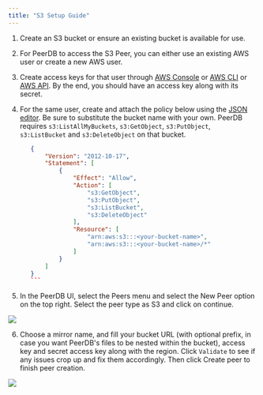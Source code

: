 ```yaml
---
title: "S3 Setup Guide"
---
```


1. Create an S3 bucket or ensure an existing bucket is available for use.
2. For PeerDB to access the S3 Peer, you can either use an existing AWS user or create a new AWS user.
3. Create access keys for that user through [AWS Console](https://docs.aws.amazon.com/IAM/latest/UserGuide/id_credentials_access-keys.html#Using_CreateAccessKey) or [AWS CLI](https://docs.aws.amazon.com/IAM/latest/UserGuide/id_credentials_access-keys.html#Using_CreateAccessKey_CLIAPI) or [AWS API](https://docs.aws.amazon.com/IAM/latest/UserGuide/id_credentials_access-keys.html#Using_CreateAccessKey_API). By the end, you should have an access key along with its secret.
4. For the same user, create and attach the policy below using the [JSON editor](https://docs.aws.amazon.com/apigateway/latest/developerguide/api-gateway-create-and-attach-iam-policy.html). Be sure to substitute the bucket name with your own. PeerDB requires `s3:ListAllMyBuckets`, `s3:GetObject`, `s3:PutObject`, `s3:ListBucket` and `s3:DeleteObject` on that bucket. 

     ```json
        {
            "Version": "2012-10-17",
            "Statement": [
                {
                    "Effect": "Allow",
                    "Action": [
                        "s3:GetObject",
                        "s3:PutObject",
                        "s3:ListBucket",
                        "s3:DeleteObject"
                    ],
                    "Resource": [
                        "arn:aws:s3:::<your-bucket-name>",
                        "arn:aws:s3:::<your-bucket-name>/*"
                    ]
                }
            ]
        }
        ```
5. In the PeerDB UI, select the Peers menu and select the New Peer option on the top right. Select the peer type as S3 and click on continue.

<Frame caption="Create peer drop down">
<img src="/images/setup/s3_gcs_peer.png" />
</Frame>

6. Choose a mirror name, and fill your bucket URL (with optional prefix, in case you want PeerDB's files to be nested within the bucket), access key and secret access key along with the region. Click `Validate` to see if any issues crop up and fix them accordingly. Then click Create peer to finish peer creation.

<Frame caption="Creating S3 peer">
<img src="/images/setup/s3_create_peer.png" />
</Frame>